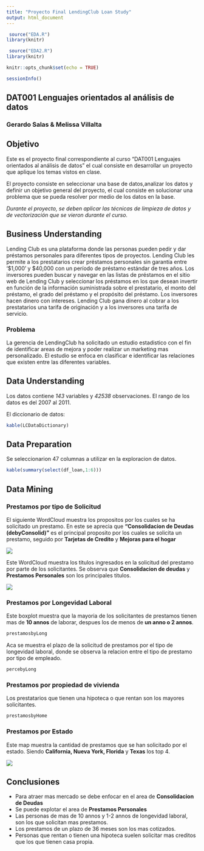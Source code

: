 ```yaml
---
title: "Proyecto Final LendingClub Loan Study"
output: html_document
---
```


```r
 source("EDA.R")
library(knitr)
```

```r
 source("EDA2.R")
library(knitr)
```


```r
knitr::opts_chunk$set(echo = TRUE)
```

[//]: <> (## Session Information for the Reproducible Research)
```r
sessionInfo()
```



## DAT001 Lenguajes orientados al análisis de datos
### Gerardo Salas & Melissa Villalta

## Objetivo
Este es el proyecto final correspondiente al curso "DAT001 Lenguajes orientados al análisis de datos" el cual consiste en desarrollar un proyecto que aplique los temas vistos en clase. 

El proyecto consiste en seleccionar una base de datos,analizar los datos y definir un objetivo general del proyecto, el cual consiste en solucionar una problema que se pueda resolver por medio de los datos en la base. 

*Durante el proyecto, se deben aplicar las técnicas de limpieza de datos y de vectorización que se vieron durante el curso. *

## Business Understanding

Lending Club es una plataforma donde las personas pueden pedir y dar préstamos personales para diferentes tipos de proyectos.
Lending Club les permite a los prestatarios crear préstamos personales sin garantía entre '$1,000' y $40,000 con un período de préstamo estándar de tres años. 
Los inversores pueden buscar y navegar en las listas de préstamos en el sitio web de Lending Club y seleccionar los préstamos en los que desean invertir en función de la información suministrada sobre el prestatario, el monto del préstamo, el grado del préstamo y el propósito del préstamo. 
Los inversores hacen dinero con intereses. Lending Club gana dinero al cobrar a los prestatarios una tarifa de originación y a los inversores una tarifa de servicio.

### Problema
La gerencia de LendingClub ha solicitado un estudio estadistico con el fin de identificar areas de mejora y poder realizar un marketing mas personalizado.
El estudio se enfoca en clasificar e identificar las relaciones que existen entre las diferentes variables.


## Data Understanding
Los datos contiene *143* variables y *42538* observaciones.
El rango de los datos es del 2007 al 2011.

El diccionario de datos: 
```r
kable(LCDataDictionary)
```


## Data Preparation
Se seleccionarion 47 columnas a utilizar en la exploracion de datos.

```r
kable(summary(select(df_loan,1:6)))

```


## Data Mining

### Prestamos por tipo de Solicitud
El siguiente WordCloud muestra los propositos por los cuales se ha solicitado un prestamo.
En este se aprecia que **"Consolidacion de Deudas (debyConsolid)"** es el principal proposito por los cuales se solicita un prestamo, seguido por **Tarjetas de Credito** y **Mejoras para el hogar**

![](plots/pourpuseWordCloud.png)

Este WordCloud muestra los titulos ingresados en la solicitud del prestamo por parte de los solicitantes. Se observa que **Consolidacion de deudas** y **Prestamos Personales** son los principales titulos.

![](plots/titleWordCloud.png)

### Prestamos por Longevidad Laboral
Este boxplot muestra que la mayoria de los solicitantes de prestamos tienen mas de **10 annos** de laborar, despues los de menos de **un anno o 2 annos**.

```r
prestamosbyLong
```

Aca se muestra el plazo de la solicitud de prestamos por el tipo de longevidad laboral, donde se observa la relacion entre el tipo de prestamo por tipo de empleado.

```r
percebyLong
```

### Prestamos por propiedad de vivienda
Los prestatarios que tienen una hipoteca o que rentan son los mayores solicitantes.

```r
prestamosbyHome
```

### Prestamos por Estado
Este map muestra la cantidad de prestamos que se han solicitado por el estado.
Siendo **California, Nueva York, Florida** y **Texas** los top 4.

![](plots/map.png)


## Conclusiones

- Para atraer mas mercado se debe enfocar en el area de **Consolidacion de Deudas**
- Se puede explotar el area de **Prestamos Personales**
- Las personas de mas de 10 annos y 1-2 annos de longevidad laboral, son los que solicitan mas prestamos.
- Los prestamos de un plazo de 36 meses son los mas cotizados.
- Personas que rentan o tienen una hipoteca suelen solicitar mas creditos que los que tienen casa propia.








